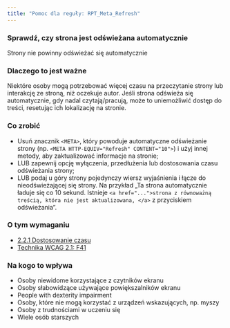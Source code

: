```yaml
---
title: "Pomoc dla reguły: RPT_Meta_Refresh"
---
```


<div className="toolHelp">
<Row>
<Column colLg={16} colMd={8} colSm={4} className="toolHead">

### Sprawdź, czy strona jest odświeżana automatycznie

<div id="locLevel"></div>

Strony nie powinny odświeżać się automatycznie

</Column>
</Row>
<Row>
<Column colLg={11} colMd={5} colSm={4} className="toolMain">

### Dlaczego to jest ważne

Niektóre osoby mogą potrzebować więcej czasu na przeczytanie strony lub interakcję ze stroną, niż oczekuje autor. Jeśli strona odświeża się automatycznie, gdy nadal czytają/pracują, może to uniemożliwić dostęp do treści, resetując ich lokalizację na stronie.

<div id="locSnippet"></div>

### Co zrobić

 * Usuń znacznik `<META>`, który powoduje automatyczne odświeżanie strony (np. `<META HTTP-EQUIV="Refresh" CONTENT="10">`) i użyj innej metody, aby zaktualizować informacje na stronie;
 * LUB zapewnij opcję wyłączenia, przedłużenia lub dostosowania czasu odświeżania strony;
 * LUB podaj u góry strony pojedynczy wiersz wyjaśnienia i łącze do nieodświeżającej się strony. Na przykład „Ta strona automatycznie ładuje się co 10 sekund.  Istnieje `<a href="...">strona z równoważną treścią, która nie jest aktualizowana, </a>` z przyciskiem odświeżania”. 
 
</Column>
<Column colLg={5} colMd={3} colSm={4} className="toolLeft">

### O tym wymaganiu

* [2.2.1 Dostosowanie czasu](https://wcag.lepszyweb.pl/#timing-adjustable)
* [Technika WCAG 2.1: F41](https://www.w3.org/WAI/WCAG21/Techniques/failures/F41)

### Na kogo to wpływa

* Osoby niewidome korzystające z czytników ekranu
* Osoby słabowidzące używające powiększalników ekranu
* People with dexterity impairment
* Osoby, które nie mogą korzystać z urządzeń wskazujących, np. myszy
* Osoby z trudnościami w uczeniu się
* Wiele osób starszych

</Column>
</Row>
</div>

